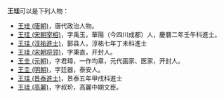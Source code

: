 '''王珪'''可以是下列人物：

* [[王珪_(唐朝)|王珪 (唐朝)]]，唐代政治人物。
* [[王珪_(宋朝宰相)|王珪 (宋朝宰相)]]，字禹玉，華陽（今四川成都）人，慶曆二年壬午科進士。
* [[王珪_(淳祐進士)|王珪 (淳祐進士)]]，鄞县人，淳祐七年丁未科進士
* [[王珪_(宋朝将领)|王珪 (宋朝将领)]]，字秉直，开封人。
* [[王圭_(元朝)|王圭 (元朝)]]，字君璋，一作均章，元代画家、医家，开封人。
* [[王圭_(明朝)|王圭 (明朝)]]，字廷器，泰安人。
* [[王珪_(景泰進士)|王珪 (景泰進士)]]，景泰五年甲戌科進士
* [[王珪_(高麗)|王珪 (高麗)]]，字叔玠，高麗中期文臣。
{{disambig|gui|Cat=二字王姓人名消歧義}}